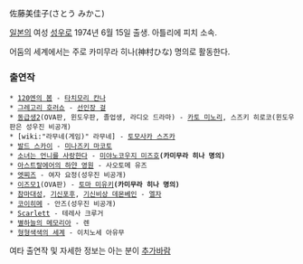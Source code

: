 佐藤美佳子(さとう みかこ)

[[일본]]의 여성 [[성우]]로 1974년 6월 15일 출생. 아틀리에 피치 소속.

어둠의 세계에서는 주로 카미무라 히나(神村ひな) 명의로 활동한다.

=== 출연작 ===
 * [[120엔의 봄]] - [[타치모리 칸나]]
 * [[그레고리 호러쇼]] - [[선인장 걸]]
 * [[동급생2]](OVA판, 윈도우판, 졸업생, 라디오 드라마) - [[카토 미노리]], 스즈키 히로코(윈도우판은 성우진 비공개)
 * [wiki:"라무네(게임)" 라무네] - [[토모사카 스즈카]]
 * [[발드 스카이]] - [[미나즈키 마코토]]
 * [[소녀는 언니를 사랑한다]] - [[미야노코우지 미즈호]]'''(카미무라 히나 명의)'''
 * [[아스트랄에어의 하얀 영원]] - 사오토메 유즈
 * [[엣찌즈]] - 여자 요정(성우진 비공개) 
 * [[이즈모1]](OVA판) - [[토마 미유키]]'''(카미무라 히나 명의)'''
 * [[참마대성]], [[기신포후]], [[기신비상 데몬베인]] - [[엘자]]
 * [[코이히메]] - 안즈(성우진 비공개)
 * [[Scarlett]] - 테레사 크루거
 * [[별하늘의 메모리아]] - 렌
 * [[형형색색의 세계]] - 이치노세 아유무

여타 출연작 및 자세한 정보는 아는 분이 [[추가바람]]

